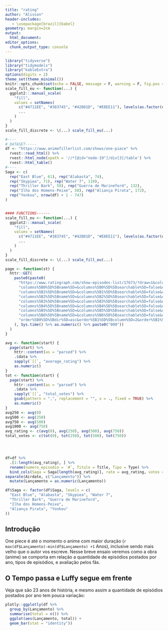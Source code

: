 ```yaml
---
title: "rating"
author: "Alisson"
header-includes:
   - \usepackage[brazil]{babel}
geometry: margin=2cm
output:
  html_document:
editor_options:
  chunk_output_type: console
---
```


```r
library("tidyverse")
library("tidymodels")
library("kableExtra")
options(digits = 2)
theme_set(theme_minimal())
knitr::opts_chunk$set(echo = FALSE, message = F, warning = F, fig.pos = "H", fig.align = "center", fig.width = 7.8, fig.height = 4.85)
scale_fill_eu <- function(...) {
  ggplot2:::manual_scale(
    "fill",
    values = setNames(
      c("#4711EE", "#383745", "#42B81D", "#E8EE11"), levels(as.factor(data$Tipo)),
      ...
    )
  )
}
scale_fill_discrete <- \(...) scale_fill_eu(...)
```
```r
#----
# DATASET-----
df <- "https://www.animefillerlist.com/shows/one-piece" %>%
  rvest::read_html() %>%
  rvest::html_node(xpath = '//*[@id="node-19"]/div[3]/table') %>%
  rvest::html_table()
#----
Saga <- c(
  rep("East Blue", 61), rep("Alabasta", 74),
  rep("Skypiea", 71), rep("Water 7", 119),
  rep("Thriller Bark", 59), rep("Guerra de Marineford", 132),
  rep("Ilha dos Homens-Peixe", 58), rep("Aliança Pirata", 172),
  rep("Yonkou", nrow(df) + 1 - 747)
)


#### FUNCTIONS------
scale_fill_eu <- function(...) {
  ggplot2:::manual_scale(
    "fill",
    values = setNames(
      c("#4711EE", "#383745", "#42B81D", "#E8EE11"), levels(as.factor(data$Tipo)),
      ...
    )
  )
}
scale_fill_discrete <- \(...) scale_fill_eu(...)

page <- function(st) {
  httr::GET(
    paste0(paste0(
      "https://www.ratingraph.com/show-episodes-list/17673/?draw=1&columns%5B0%5D%5Bdata%5D=trend&",
      "columns%5B0%5D%5Bname%5D=&columns%5B0%5D%5Bsearchable%5D=false&columns%5B0%5D%5Borderable%5D=true&columns%5B0%5D%5Bsearch%5D%5Bvalue%5D=&columns%5B0%5D%5Bsearch%5D%5Bregex%5D=false&columns%5B1%5D%5Bdata%5D=season&",
      "columns%5B1%5D%5Bname%5D=&columns%5B1%5D%5Bsearchable%5D=false&columns%5B1%5D%5Borderable%5D=true&columns%5B1%5D%5Bsearch%5D%5Bvalue%5D=&columns%5B1%5D%5Bsearch%5D%5Bregex%5D=false&columns%5B2%5D%5Bdata%5D=episode&",
      "columns%5B2%5D%5Bname%5D=&columns%5B2%5D%5Bsearchable%5D=false&columns%5B2%5D%5Borderable%5D=true&columns%5B2%5D%5Bsearch%5D%5Bvalue%5D=&columns%5B2%5D%5Bsearch%5D%5Bregex%5D=false&columns%5B3%5D%5Bdata%5D=name&",
      "columns%5B3%5D%5Bname%5D=&columns%5B3%5D%5Bsearchable%5D=false&columns%5B3%5D%5Borderable%5D=true&columns%5B3%5D%5Bsearch%5D%5Bvalue%5D=&columns%5B3%5D%5Bsearch%5D%5Bregex%5D=false&columns%5B4%5D%5Bdata%5D=start&",
      "columns%5B4%5D%5Bname%5D=&columns%5B4%5D%5Bsearchable%5D=false&columns%5B4%5D%5Borderable%5D=true&columns%5B4%5D%5Bsearch%5D%5Bvalue%5D=&columns%5B4%5D%5Bsearch%5D%5Bregex%5D=false&columns%5B5%5D%5Bdata%5D=total_votes&",
      "columns%5B5%5D%5Bname%5D=&columns%5B5%5D%5Bsearchable%5D=false&columns%5B5%5D%5Borderable%5D=true&columns%5B5%5D%5Bsearch%5D%5Bvalue%5D=&columns%5B5%5D%5Bsearch%5D%5Bregex%5D=false&columns%5B6%5D%5Bdata%5D=average_rating&",
      "columns%5B6%5D%5Bname%5D=&columns%5B6%5D%5Bsearchable%5D=false&columns%5B6%5D%5Borderable%5D=true&columns%5B6%5D%5Bsearch%5D%5Bvalue%5D=&columns%5B6%5D%5Bsearch%5D%5Bregex%5D=false&order%5B0%5D%5Bcolumn%5D=1&",
      "order%5B0%5D%5Bdir%5D=asc&order%5B1%5D%5Bcolumn%5D=2&order%5B1%5D%5Bdir%5D=asc&start=", st, "&length=250&search%5Bvalue%5D=&search%5Bregex%5D=false&_="
    ), Sys.time() %>% as.numeric() %>% paste0("000"))
  )
}

avg <- function(start) {
  page(start) %>%
    httr::content(as = "parsed") %>%
    .$data %>%
    sapply(`[[`, "average_rating") %>%
    as.numeric()
}
tot <- function(start) {
  page(start) %>%
    httr::content(as = "parsed") %>%
    .$data %>%
    sapply(`[[`, "total_votes") %>%
    gsub(pattern = ",", replacement = "", x = ., fixed = TRUE) %>%
    as.numeric()
}
avg250 <- avg(0)
avg500 <- avg(250)
avg750 <- avg(500)
avg1000 <- avg(750)
avg_rating <- c(avg(0), avg(250), avg(500), avg(750))
total_votes <- c(tot(0), tot(250), tot(500), tot(750))




df=df %>%
  .[1:length(avg_rating), ] %>% 
  rename(numero_episodio = `#`, Titulo = Title, Tipo = Type) %>%
  bind_cols(Saga = Saga[length(avg_rating)], rate = avg_rating, votes = total_votes) %>% 
separate(Airdate, c("Lançamento")) %>%
  mutate(Lançamento = as.numeric(Lançamento))

df$Saga <- factor(df$Saga, levels = c(
  "East Blue", "Alabasta", "Skypiea", "Water 7",
  "Thriller Bark", "Guerra de Marineford",
  "Ilha dos Homens-Peixe",
  "Aliança Pirata", "Yonkou"
))
```

## Introdução

One piece é até o momento   o anime com maior duração (`r max(df$Lançamento)-min(df$Lançamento) +1 ` Anos), inclusive sendo mais velho que o autor vos escreve. Nesse breve ensaio veremos como a obra (anime) se comporta em relação a quantidade de episódios postados por ano, tipos de episódios, e avaliação pelos fãs.

## O Tempo passa e Luffy segue em frente
Veja que são 23 anos de história, e mesmo assim a quantidade de episódios postados por ano tem pouca variação:
```r
plotly::ggplotly(df %>%
  group_by(Lançamento) %>%
  summarise(total = n()) %>%
  ggplot(aes(Lançamento, total)) +
  geom_bar(stat = "identity"))
```
